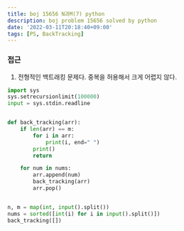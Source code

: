 ```yaml
---
title: boj 15656 N과M(7) python
description: boj problem 15656 solved by python
date: '2022-03-11T20:18:40+09:00'
tags: [PS, BackTracking]
---
```


### 접근
1. 전형적인 백트래킹 문제다. 중복을 허용해서 크게 어렵지 않다.

```python
import sys
sys.setrecursionlimit(100000)
input = sys.stdin.readline


def back_tracking(arr):
    if len(arr) == m:
        for i in arr:
            print(i, end=" ")
        print()
        return

    for num in nums:
        arr.append(num)
        back_tracking(arr)
        arr.pop()


n, m = map(int, input().split())
nums = sorted([int(i) for i in input().split()])
back_tracking([])
```
